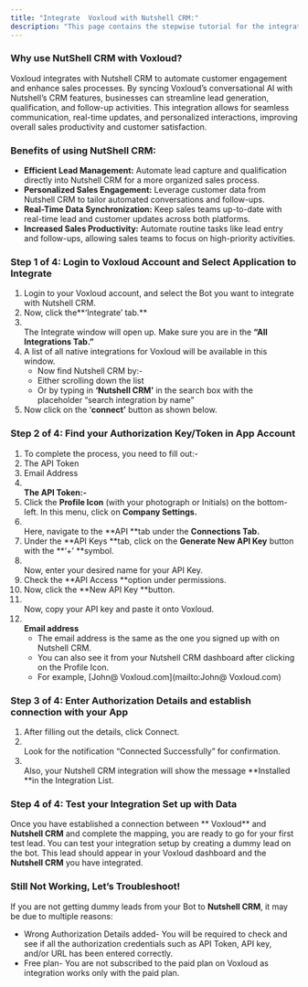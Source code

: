 ```yaml
---
title: "Integrate  Voxloud with Nutshell CRM:"
description: "This page contains the stepwise tutorial for the integration with  Voxloud"
---
```


### **Why use NutShell CRM with  Voxloud?**

 Voxloud integrates with Nutshell CRM to automate customer engagement and enhance sales processes. By syncing  Voxloud’s conversational AI with Nutshell’s CRM features, businesses can streamline lead generation, qualification, and follow-up activities. This integration allows for seamless communication, real-time updates, and personalized interactions, improving overall sales productivity and customer satisfaction.

### **Benefits of using NutShell CRM:**

- **Efficient Lead Management:** Automate lead capture and qualification directly into Nutshell CRM for a more organized sales process.
- **Personalized Sales Engagement:** Leverage customer data from Nutshell CRM to tailor automated conversations and follow-ups.
- **Real-Time Data Synchronization:** Keep sales teams up-to-date with real-time lead and customer updates across both platforms.
- **Increased Sales Productivity:** Automate routine tasks like lead entry and follow-ups, allowing sales teams to focus on high-priority activities.

### **Step 1 of 4: Login to  Voxloud Account and Select Application to Integrate**

1. Login to your  Voxloud account, and select the Bot you want to integrate with Nutshell CRM.
2. Now, click the**‘Integrate’ tab.** 
3. \
   The Integrate window will open up. Make sure you are in the **“All Integrations Tab.”**
4. A list of all native integrations for  Voxloud will be available in this window.
   - Now find Nutshell CRM by:-
   - Either scrolling down the list
   - Or by typing in **‘**Nutshell CRM**’** in the search box with the placeholder “search integration by name”
5. Now click on the ‘**connect’** button as shown below.

### **Step 2 of 4: Find your Authorization Key/Token in App Account**

 1. To complete the process, you need to fill out:-
 2. The API Token
 3. Email Address
 4. **\
    The API Token:-**
 5. Click the **Profile Icon** (with your photograph or Initials) on the bottom-left. In this menu, click on **Company Settings.**
 6. \
    Here, navigate to the **API **tab under the **Connections Tab.**
 7. Under the **API Keys **tab, click on the **Generate New API Key** button with the **‘\+’ **symbol.
 8. \
    Now, enter your desired name for your API Key.
 9. Check the **API Access **option under permissions.
10. Now, click the **New API Key **button.
11. \
    Now, copy your API key and paste it onto  Voxloud.
12. **\
    Email address**
    - The email address is the same as the one you signed up with on Nutshell CRM.
    - You can also see it from your Nutshell CRM dashboard after clicking on the Profile Icon.
    - For example, [John@ Voxloud.com](mailto:John@ Voxloud.com)

### **Step 3 of 4: Enter Authorization Details and establish connection with your App**

1. After filling out the details, click Connect.
2. \
   Look for the notification “Connected Successfully” for confirmation.
3. \
   Also, your Nutshell CRM integration will show the message **Installed **in the Integration List.

### **Step 4 of 4: Test your Integration Set up with Data**

Once you have established a connection between ** Voxloud** and **Nutshell CRM** and complete the mapping, you are ready to go for your first test lead. You can test your integration setup by creating a dummy lead on the bot. This lead should appear in your  Voxloud dashboard and the **Nutshell CRM** you have integrated.

### **Still Not Working, Let’s Troubleshoot\!**

If you are not getting dummy leads from your Bot to **Nutshell CRM**, it may be due to multiple reasons:

- Wrong Authorization Details added- You will be required to check and see if all the authorization credentials such as API Token, API key, and/or URL has been entered correctly.
- Free plan- You are not subscribed to the paid plan on  Voxloud as integration works only with the paid plan.

 